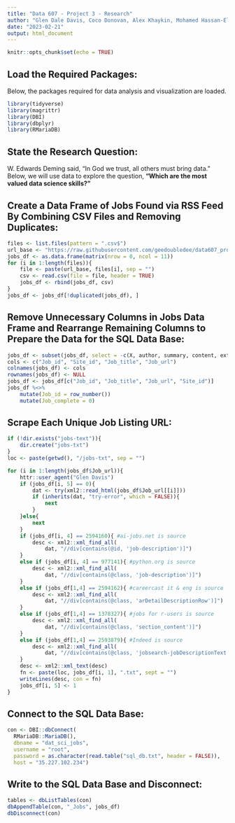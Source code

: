 ```yaml
---
title: "Data 607 - Project 3 - Research"
author: "Glen Dale Davis, Coco Donovan, Alex Khaykin, Mohamed Hassan-El Serafi, Eddie Xu"
date: "2023-02-21"
output: html_document
---
```


```r
knitr::opts_chunk$set(echo = TRUE)
```

## Load the Required Packages:

Below, the packages required for data analysis and visualization are loaded.

```r
library(tidyverse)
library(magrittr)
library(DBI)
library(dbplyr)
library(RMariaDB)
```

## State the Research Question: 

W. Edwards Deming said, “In God we trust, all others must bring data.” Below, we will use data to explore the question, **“Which are the most valued data science skills?”**

## Create a Data Frame of Jobs Found via RSS Feed By Combining CSV Files and Removing Duplicates:

```r
files <- list.files(pattern = ".csv$")
url_base <- "https://raw.githubusercontent.com/geedoubledee/data607_project3/main/"
jobs_df <- as.data.frame(matrix(nrow = 0, ncol = 11))
for (i in 1:length(files)){
    file <- paste(url_base, files[i], sep = "")
    csv <- read.csv(file = file, header = TRUE)
    jobs_df <- rbind(jobs_df, csv)
}
jobs_df <- jobs_df[!duplicated(jobs_df), ]

```

## Remove Unnecessary Columns in Jobs Data Frame and Rearrange Remaining Columns to Prepare the Data for the SQL Data Base:

```r
jobs_df <- subset(jobs_df, select = -c(X, author, summary, content, extracted_content_url, published, created_at))
cols <- c("Job_id", "Site_id", "Job_title", "Job_url")
colnames(jobs_df) <- cols
rownames(jobs_df) <- NULL
jobs_df <- jobs_df[c("Job_id", "Job_title", "Job_url", "Site_id")]
jobs_df %<>%
    mutate(Job_id = row_number())
    mutate(Job_complete = 0)

```

## Scrape Each Unique Job Listing URL:

```r

if (!dir.exists("jobs-text")){
    dir.create("jobs-txt")
}
loc <- paste(getwd(), "/jobs-txt", sep = "")

for (i in 1:length(jobs_df$Job_url)){
    httr::user_agent("Glen Davis")
    if (jobs_df[i, 5] == 0){
        dat <- try(xml2::read_html(jobs_df$Job_url[[i]]))
        if (inherits(dat, "try-error", which = FALSE)){
            next
        }
    }else{
        next
    }
    if (jobs_df[i, 4] == 2594160){ #ai-jobs.net is source
        desc <- xml2::xml_find_all(
            dat, "//div[contains(@id, 'job-description')]")
    }
    else if (jobs_df[i, 4] == 977141){ #python.org is source
        desc <- xml2::xml_find_all(
            dat, "//div[contains(@class, 'job-description')]")
    }
    else if (jobs_df[1,4] == 2594162){ #careercast it & eng is source
        desc <- xml2::xml_find_all(
            dat, "//div[contains(@class, 'arDetailDescriptionRow')]")
    }
    else if (jobs_df[1,4] == 1378327){ #jobs for r-users is source
        desc <- xml2::xml_find_all(
            dat, "//div[contains(@class, 'section_content')]")
    }
    else if (jobs_df[1,4] == 2593879){ #Indeed is source
        desc <- xml2::xml_find_all(
            dat, "//div[contains(@class, 'jobsearch-jobDescriptionText')]")
    }
    desc <- xml2::xml_text(desc)
    fn <- paste(loc, jobs_df[i, 1], ".txt", sept = "")
    writeLines(desc, con = fn)
    jobs_df[i, 5] <- 1
}

```

## Connect to the SQL Data Base:

```r
con <- DBI::dbConnect(
  RMariaDB::MariaDB(),
  dbname = "dat_sci_jobs",
  username = "root",
  password = as.character(read.table("sql_db.txt", header = FALSE)),
  host = "35.227.102.234")

```

## Write to the SQL Data Base and Disconnect:

```r
tables <- dbListTables(con)
dbAppendTable(con, "_Jobs", jobs_df)
dbDisconnect(con)

```

